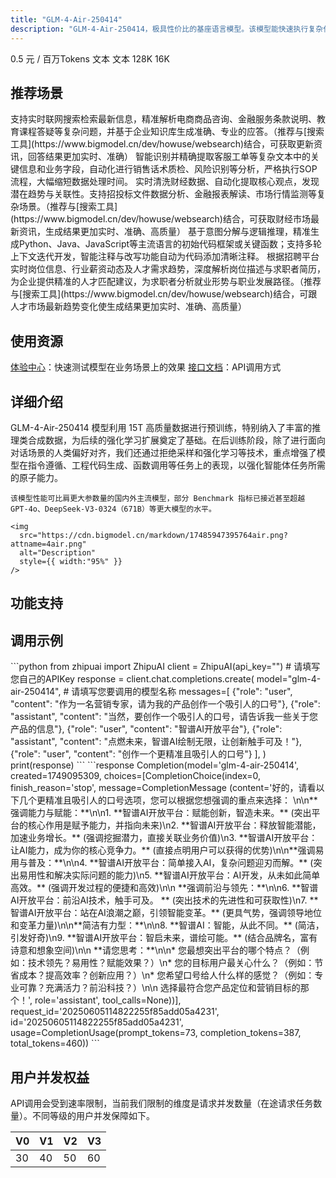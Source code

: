 ```yaml
---
title: "GLM-4-Air-250414"
description: "GLM-4-Air-250414，极具性价比的基座语言模型。该模型能快速执行复杂任务，在工具调用、联网搜索、代码等智能体任务上的能力得到大大加强。"
---
```


<CardGroup cols={3}>
  <Card title="价格" icon="circle-dollar">
    0.5 元 / 百万Tokens
  </Card>
  <Card title="输入模态" icon="arrow-down-right">
    文本
  </Card>
  <Card title="输出模态" icon="arrow-down-left">
    文本
  </Card>
  <Card title="上下文窗口" icon="arrow-down-arrow-up" iconType="regular">
    128K
  </Card>
  <Card title="最大输出Tokens" icon="maximize" iconType="regular">
    16K
  </Card>
</CardGroup>

## <Icon icon="stars" iconType="solid" color="#3890ff" size={28} />   推荐场景

<AccordionGroup>
  <Accordion title="智能问答助手" icon="robot">
    支持实时联网搜索检索最新信息，精准解析电商商品咨询、金融服务条款说明、教育课程答疑等复杂问题，并基于企业知识库生成准确、专业的应答。（推荐与[搜索工具](https://www.bigmodel.cn/dev/howuse/websearch)结合，可获取更新资讯，回答结果更加实时、准确）
  </Accordion>
  <Accordion title="智能质检" icon="file-doc">
    智能识别并精确提取客服工单等复杂文本中的关键信息和业务字段，自动化进行销售话术质检、风险识别等分析，严格执行SOP流程，大幅缩短数据处理时间。
  </Accordion>
  <Accordion title="财经数据分析" icon="chart-mixed-up-circle-dollar">
    实时清洗财经数据、自动化提取核心观点，发现潜在趋势与关联性。支持招投标文件数据分析、金融报表解读、市场行情监测等复杂场景。（推荐与[搜索工具](https://www.bigmodel.cn/dev/howuse/websearch)结合，可获取财经市场最新资讯，生成结果更加实时、准确、高质量）
  </Accordion>
  <Accordion title="代码生成" icon="code">
    基于意图分解与逻辑推理，精准生成Python、Java、JavaScript等主流语言的初始代码框架或关键函数；支持多轮上下文迭代开发，智能注释与改写功能自动为代码添加清晰注释。
  </Accordion>
  <Accordion title="求职招聘分析" icon="poll-people">
    根据招聘平台实时岗位信息、行业薪资动态及人才需求趋势，深度解析岗位描述与求职者简历，为企业提供精准的人才匹配建议，为求职者分析就业形势与职业发展路径。（推荐与[搜索工具](https://www.bigmodel.cn/dev/howuse/websearch)结合，可跟人才市场最新趋势变化使生成结果更加实时、准确、高质量）
  </Accordion>
</AccordionGroup>

## <Icon icon="bars-sort" iconType="solid" color="#3890ff" size={28} />   使用资源

[体验中心](https://bigmodel.cn/trialcenter/modeltrial/text?modelCode=glm-4-air-250414)：快速测试模型在业务场景上的效果
[接口文档](https://bigmodel.cn/dev/api/normal-model/glm-4)：API调用方式

## <Icon icon="arrow-down-from-line" iconType="solid" color="#3890ff" size={28} />   详细介绍

<Steps>
  <Step icon="star">
    GLM-4-Air-250414 模型利用 15T 高质量数据进行预训练，特别纳入了丰富的推理类合成数据，为后续的强化学习扩展奠定了基础。在后训练阶段，除了进行面向对话场景的人类偏好对齐，我们还通过拒绝采样和强化学习等技术，重点增强了模型在指令遵循、工程代码生成、函数调用等任务上的表现，以强化智能体任务所需的原子能力。

    该模型性能可比肩更大参数量的国内外主流模型，部分 Benchmark 指标已接近甚至超越 GPT-4o、DeepSeek-V3-0324（671B）等更大模型的水平。

    <img
      src="https://cdn.bigmodel.cn/markdown/17485947395764air.png?attname=4air.png"
      alt="Description"
      style={{ width:"95%" }}
    />
  </Step>
</Steps>

## <Icon icon="arrow-down-big-small" iconType="solid" color="#3890ff" size={28} />   功能支持

<CardGroup cols={3}>
  <Card title="流式输出" icon="arrow-down-from-dotted-line">
    
  </Card>
  <Card title="结构化输出" icon="arrow-down-from-line">
    
  </Card>
  <Card title="函数调用" icon="function">
    
  </Card>
</CardGroup>

## <Icon icon="rectangle-code" iconType="solid" color="#3890ff" size={28} />   调用示例

<Tabs>
  <Tab title="输入示例">
    ```python
    from zhipuai import ZhipuAI
    client = ZhipuAI(api_key="")  # 请填写您自己的APIKey
    response = client.chat.completions.create(
    model="glm-4-air-250414",  # 请填写您要调用的模型名称
    messages=[
    {"role": "user", "content": "作为一名营销专家，请为我的产品创作一个吸引人的口号"},
    {"role": "assistant", "content": "当然，要创作一个吸引人的口号，请告诉我一些关于您产品的信息"},
    {"role": "user", "content": "智谱AI开放平台"},
    {"role": "assistant", "content": "点燃未来，智谱AI绘制无限，让创新触手可及！"},
    {"role": "user", "content": "创作一个更精准且吸引人的口号"}
    ],
    )
    print(response)
    ```
  </Tab>
  <Tab title="输出示例">
    ```response
    Completion(model='glm-4-air-250414', created=1749095309,
    choices=[CompletionChoice(index=0, finish_reason='stop',
    message=CompletionMessage
    (content='好的，请看以下几个更精准且吸引人的口号选项，您可以根据您想强调的重点来选择：
    \n\n**强调能力与赋能：**\n\n1.  **智谱AI开放平台：赋能创新，智造未来。**
    (突出平台的核心作用是赋予能力，并指向未来)\n2.  **智谱AI开放平台：释放智能潜能，加速业务增长。**
    (强调挖掘潜力，直接关联业务价值)\n3.  **智谱AI开放平台：让AI能力，成为你的核心竞争力。**
    (直接点明用户可以获得的优势)\n\n**强调易用与普及：**\n\n4.
    **智谱AI开放平台：简单接入AI，复杂问题迎刃而解。** (突出易用性和解决实际问题的能力)\n5.
    **智谱AI开放平台：AI开发，从未如此简单高效。** (强调开发过程的便捷和高效)\n\n
    **强调前沿与领先：**\n\n6.  **智谱AI开放平台：前沿AI技术，触手可及。
    ** (突出技术的先进性和可获取性)\n7.  **智谱AI开放平台：站在AI浪潮之巅，引领智能变革。**
    (更具气势，强调领导地位和变革力量)\n\n**简洁有力型：**\n\n8.
    **智谱AI：智能，从此不同。** (简洁，引发好奇)\n9.
    **智谱AI开放平台：智启未来，谱绘可能。** (结合品牌名，富有诗意和想象空间)\n\n
    **请您思考：**\n\n*   您最想突出平台的哪个特点？（例如：技术领先？易用性？赋能效果？）\n*
    您的目标用户最关心什么？（例如：节省成本？提高效率？创新应用？）\n*
    您希望口号给人什么样的感觉？（例如：专业可靠？充满活力？前沿科技？）\n\n
    选择最符合您产品定位和营销目标的那个！',
    role='assistant', tool_calls=None))],
    request_id='20250605114822255f85add05a4231',
    id='20250605114822255f85add05a4231',
    usage=CompletionUsage(prompt_tokens=73,
    completion_tokens=387,
    total_tokens=460))
    ```
  </Tab>
</Tabs>

## <Icon icon="square-user" iconType="solid" color="#3890ff" size={28} />   用户并发权益

API调用会受到速率限制，当前我们限制的维度是请求并发数量（在途请求任务数量）。不同等级的用户并发保障如下。

| V0 | V1 | V2 | V3 |
| --- | --- | --- | --- |
| 30 | 40 | 50 | 60 |